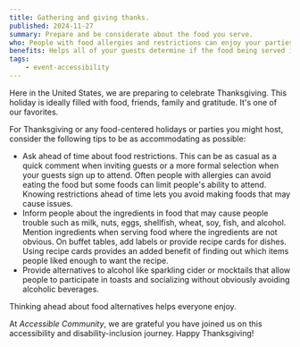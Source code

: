 ```yaml
---
title: Gathering and giving thanks.
published: 2024-11-27
summary: Prepare and be considerate about the food you serve.
who: People with food allergies and restrictions can enjoy your parties without issue.
benefits: Helps all of your guests determine if the food being served is something they will enjoy.
tags:
    - event-accessibility
---
```


Here in the United States, we are preparing to celebrate Thanksgiving. This holiday is ideally filled with food, friends, family and gratitude. It's one of our favorites.

For Thanksgiving or any food-centered holidays or parties you might host, consider the following tips to be as accommodating as possible:

* Ask ahead of time about food restrictions. This can be as casual as a quick comment when inviting guests or a more formal selection when your guests sign up to attend. Often people with allergies can avoid eating the food but some foods can limit people's ability to attend. Knowing restrictions ahead of time lets you avoid making foods that may cause issues. 
* Inform people about the ingredients in food that may cause people trouble such as milk, nuts, eggs, shellfish, wheat, soy, fish, and alcohol. Mention ingredients when serving food where the ingredients are not obvious. On buffet tables, add labels or provide recipe cards for dishes. Using recipe cards provides an added benefit of finding out which items people liked enough to want the recipe.
* Provide alternatives to alcohol like sparkling cider or mocktails that allow people to participate in toasts and socializing without obviously avoiding alcoholic beverages. 

Thinking ahead about food alternatives helps everyone enjoy. 

At *Accessible Community*, we are grateful you have joined us on this accessibility and disability-inclusion journey. Happy Thanksgiving!
